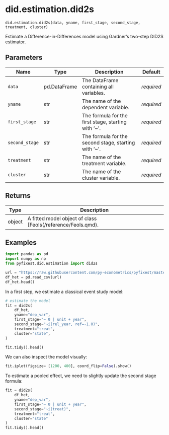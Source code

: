 # did.estimation.did2s { #pyfixest.did.estimation.did2s }

`did.estimation.did2s(data, yname, first_stage, second_stage, treatment, cluster)`

Estimate a Difference-in-Differences model using Gardner's two-step DID2S estimator.

## Parameters

| Name           | Type         | Description                                          | Default    |
|----------------|--------------|------------------------------------------------------|------------|
| `data`         | pd.DataFrame | The DataFrame containing all variables.              | _required_ |
| `yname`        | str          | The name of the dependent variable.                  | _required_ |
| `first_stage`  | str          | The formula for the first stage, starting with '~'.  | _required_ |
| `second_stage` | str          | The formula for the second stage, starting with '~'. | _required_ |
| `treatment`    | str          | The name of the treatment variable.                  | _required_ |
| `cluster`      | str          | The name of the cluster variable.                    | _required_ |

## Returns

| Type   | Description                                                  |
|--------|--------------------------------------------------------------|
| object | A fitted model object of class [Feols(/reference/Feols.qmd). |

## Examples

```{python}
import pandas as pd
import numpy as np
from pyfixest.did.estimation import did2s

url = "https://raw.githubusercontent.com/py-econometrics/pyfixest/master/pyfixest/did/data/df_het.csv"
df_het = pd.read_csv(url)
df_het.head()
```

In a first step, we estimate a classical event study model:

```{python}
# estimate the model
fit = did2s(
    df_het,
    yname="dep_var",
    first_stage="~ 0 | unit + year",
    second_stage="~i(rel_year, ref=-1.0)",
    treatment="treat",
    cluster="state",
)

fit.tidy().head()
```

We can also inspect the model visually:

```{python}
fit.iplot(figsize= [1200, 400], coord_flip=False).show()
```

To estimate a pooled effect, we need to slightly update the second stage formula:

```{python}
fit = did2s(
    df_het,
    yname="dep_var",
    first_stage="~ 0 | unit + year",
    second_stage="~i(treat)",
    treatment="treat",
    cluster="state"
)
fit.tidy().head()
```